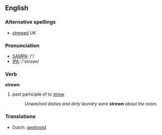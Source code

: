 ==English==

===Alternative spellings===
*[[strewed]] ''UK''

===Pronunciation===
*[[w:SAMPA|SAMPA]]: /'/
*[[w:IPA|IPA]]: /'strʊən/

===Verb===
'''strewn'''

# past participle of to [[strew]]
#: ''Unwashed dishes and dirty laundry were '''strewn''' about the room.''

===Translations===
*Dutch: [[gestrooid]]